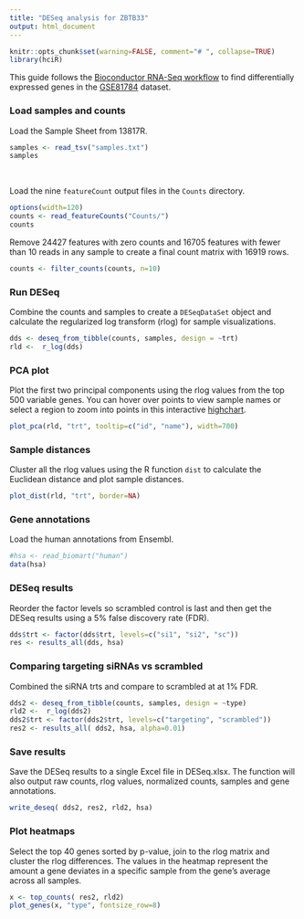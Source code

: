 ```yaml
---
title: "DESeq analysis for ZBTB33"
output: html_document
---
```


```r
knitr::opts_chunk$set(warning=FALSE, comment="# ", collapse=TRUE)
library(hciR)
```

This guide follows the [Bioconductor RNA-Seq workflow] to find differentially expressed genes
in the [GSE81784] dataset.

### Load samples and counts

Load the Sample Sheet from 13817R.

```r
samples <- read_tsv("samples.txt")
samples
```
<br>

Load the nine `featureCount` output files in the `Counts` directory.

```r
options(width=120)
counts <- read_featureCounts("Counts/")
counts
```

Remove 24427 features with zero counts and 16705 features with fewer than 10 reads
in any sample to create a final count matrix with 16919 rows.

```r
counts <- filter_counts(counts, n=10)
```

### Run DESeq

Combine the counts and samples to create a `DESeqDataSet` object and calculate
 the regularized log transform (rlog) for sample visualizations.


```r
dds <- deseq_from_tibble(counts, samples, design = ~trt)
rld <-  r_log(dds)
```


### PCA plot

Plot the first two principal components using the rlog values from the top 500 variable genes.
You can hover over points to view sample names or select a region to zoom into points in this interactive [highchart].

```r
plot_pca(rld, "trt", tooltip=c("id", "name"), width=700)
```

### Sample distances

Cluster all the rlog values using the R function `dist` to calculate the Euclidean distance and plot sample distances.


```r
plot_dist(rld, "trt", border=NA)
```


### Gene annotations

Load the human annotations from Ensembl.

```r
#hsa <- read_biomart("human")
data(hsa)
```


### DESeq results

Reorder the factor levels so scrambled control is last and then get the DESeq results
using a 5% false discovery rate (FDR).

```r
dds$trt <- factor(dds$trt, levels=c("si1", "si2", "sc"))
res <- results_all(dds, hsa)
```


### Comparing targeting siRNAs vs scrambled

Combined the siRNA trts and compare to scrambled at at 1% FDR.

```r
dds2 <- deseq_from_tibble(counts, samples, design = ~type)
rld2 <-  r_log(dds2)
dds2$trt <- factor(dds2$trt, levels=c("targeting", "scrambled"))
res2 <- results_all( dds2, hsa, alpha=0.01)
```


### Save results

Save the DESeq results to a single Excel file in DESeq.xlsx.  The  function will also output
raw counts, rlog values, normalized counts, samples and gene annotations.

```r
write_deseq( dds2, res2, rld2, hsa)
```


### Plot heatmaps

Select the top 40 genes sorted by p-value, join to the rlog matrix and cluster the rlog differences.
The values in the heatmap represent the amount a gene deviates in a specific sample from the gene’s average
across all samples.

```r
x <- top_counts( res2, rld2)
plot_genes(x, "type", fontsize_row=8)
```
<br>

<br>


[GSE81784]: https://www.ncbi.nlm.nih.gov/geo/query/acc.cgi?acc=GSE81784
[R]: https://www.r-project.org
[Bioconductor RNA-Seq workflow]: http://www.bioconductor.org/help/workflows/rnaseqGene
[DESeq2]: http://www.bioconductor.org/packages/release/bioc/html/DESeq2.html
[featureCounts]: http://bioinf.wehi.edu.au/featureCounts/
[hciR]: https://github.com/HuntsmanCancerInstitute/hciR
[highchart]: http://jkunst.com/highcharter/index.html
[pheatmap]: https://cran.r-project.org/web/packages/pheatmap/index.html
